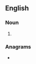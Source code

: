 ==English==

===Noun===
{{head|en|noun form}}

# {{plural of|en|reconsider}}

===Anagrams===
* {{anagrams|en|a=cdeeinorrss|considerers}}